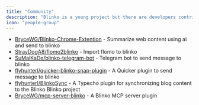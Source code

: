 ```yaml
---
title: "Community"
description: "Blinko is a young project but there are developers contributing and we welcome any contributions you may have"
icon: "people-group"
---
```



- [BryceWG/Blinko-Chrome-Extention](https://github.com/BryceWG/Blinko-Chrome-Extention) - Summarize web content using ai and send to blinko
- [StrayDogA8/flomo2blinko](https://github.com/StrayDogA8/flomo2blinko) - Import flomo to blinko
- [SuMaiKaDe/blinko-telegram-bot](https://github.com/SuMaiKaDe/blinko-telegram-bot) - Telegram bot to send message to blinko
- [flyhunterl/quicker-blinko-snap-plugin](https://getquicker.net/Sharedaction?code=56b8e984-0b63-4a25-6394-08dd33c42981) - A Quicker plugin to send message to blinko
- [flyhunterl/BlinkoSync](https://github.com/flyhunterl/BlinkoSync) - A Typecho plugin for synchronizing blog content to the Blinko Blinko project
- [BryceWG/mcp-server-blinko](https://github.com/BryceWG/mcp-server-blinko) - A Blinko MCP server plugin
